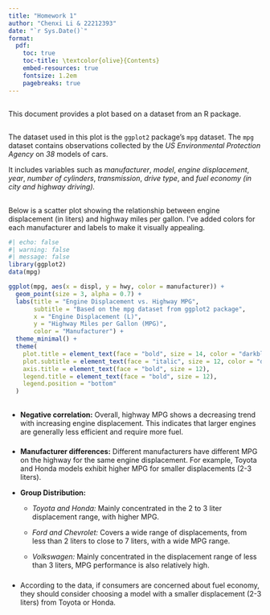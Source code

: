 ```yaml
---
title: "Homework 1"
author: "Chenxi Li & 22212393"
date: "`r Sys.Date()`"
format:
  pdf:
    toc: true
    toc-title: \textcolor{olive}{Contents}
    embed-resources: true
    fontsize: 1.2em
    pagebreaks: true  
---
```


\newpage

## \textcolor{olive}{Introduction}

This document provides a plot based on a dataset from an R package.

## \textcolor{olive}{Dataset}

The dataset used in this plot is the `ggplot2` package's `mpg` dataset. The `mpg` dataset contains observations collected by the *US Environmental Protection Agency* on *38* models of cars.

It includes variables such as *manufacturer*, *model*, *engine displacement*, *year*, *number of cylinders*, *transmission*, *drive type*, and *fuel economy (in city and highway driving).*

## \textcolor{olive}{Plot}

Below is a scatter plot showing the relationship between engine displacement (in liters) and highway miles per gallon. I've added colors for each manufacturer and labels to make it visually appealing.

```r
#| echo: false
#| warning: false
#| message: false
library(ggplot2)
data(mpg)

ggplot(mpg, aes(x = displ, y = hwy, color = manufacturer)) +
  geom_point(size = 3, alpha = 0.7) +
  labs(title = "Engine Displacement vs. Highway MPG",
       subtitle = "Based on the mpg dataset from ggplot2 package",
       x = "Engine Displacement (L)",
       y = "Highway Miles per Gallon (MPG)",
       color = "Manufacturer") +
  theme_minimal() +
  theme(
    plot.title = element_text(face = "bold", size = 14, color = "darkblue"),
    plot.subtitle = element_text(face = "italic", size = 12, color = "darkred"),
    axis.title = element_text(face = "bold", size = 12),
    legend.title = element_text(face = "bold", size = 12),
    legend.position = "bottom"
  )

```

## \textcolor{olive}{Description of the Plot}

### \textcolor{olive}{Overall Trend}

-   **Negative correlation:** Overall, highway MPG shows a decreasing trend with increasing engine displacement. This indicates that larger engines are generally less efficient and require more fuel.

### \textcolor{olive}{Anylasis of Manufactures}

-   **Manufacturer differences:** Different manufacturers have different MPG on the highway for the same engine displacement. For example, Toyota and Honda models exhibit higher MPG for smaller displacements (2-3 liters).

-   **Group Distribution:**

    -   *Toyota and Honda:* Mainly concentrated in the 2 to 3 liter displacement range, with higher MPG.

    -   *Ford and Chevrolet:* Covers a wide range of displacements, from less than 2 liters to close to 7 liters, with a wide MPG range.

    -   *Volkswagen:* Mainly concentrated in the displacement range of less than 3 liters, MPG performance is also relatively high.

### \textcolor{olive}{Conclusion}

-   According to the data, if consumers are concerned about fuel economy, they should consider choosing a model with a smaller displacement (2-3 liters) from Toyota or Honda.
